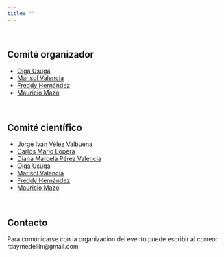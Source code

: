 ```yaml
---
title: ""
---
```


<br/>

## Comité organizador
- [Olga Usuga](http://scienti.colciencias.gov.co:8081/cvlac/visualizador/generarCurriculoCv.do?cod_rh=0000942065)
- [Marisol Valencia](http://scienti.colciencias.gov.co:8081/cvlac/visualizador/generarCurriculoCv.do?cod_rh=0001349957)
- [Freddy Hernández](https://fhernanb.github.io/)
- [Mauricio Mazo](http://ciencias.medellin.unal.edu.co/index.php/component/teachers/?option=com_teachers&escuela=Escuela%20de%20Estad%C3%ADstica&letra=&correo=mamazol@unal.edu.co)

<br/>

## Comité científico
- [Jorge Iván Vélez Valbuena](https://www.uninorte.edu.co/web/ingenieria-industrial/nuestros-docentes?p_p_id=InformacionDocenteUninorte2_WAR_InformacionDocenteV3&docenteID=71365457)
- [Carlos Mario Lopera](http://ciencias.medellin.unal.edu.co/index.php/component/teachers/?option=com_teachers&escuela=Escuela%20de%20Estad%C3%ADstica&letra=&correo=cmlopera@unal.edu.co)
- [Diana Marcela Pérez Valencia](http://www.bcamath.org/en/people/dperez)
- [Olga Usuga](http://scienti.colciencias.gov.co:8081/cvlac/visualizador/generarCurriculoCv.do?cod_rh=0000942065)
- [Marisol Valencia](http://scienti.colciencias.gov.co:8081/cvlac/visualizador/generarCurriculoCv.do?cod_rh=0001349957)
- [Freddy Hernández](https://fhernanb.github.io/)
- [Mauricio Mazo](http://ciencias.medellin.unal.edu.co/index.php/component/teachers/?option=com_teachers&escuela=Escuela%20de%20Estad%C3%ADstica&letra=&correo=mamazol@unal.edu.co)

<br/>

## Contacto
Para comunicarse con la organización del evento puede escribir al correo: rdaymedellin@gmail.com
